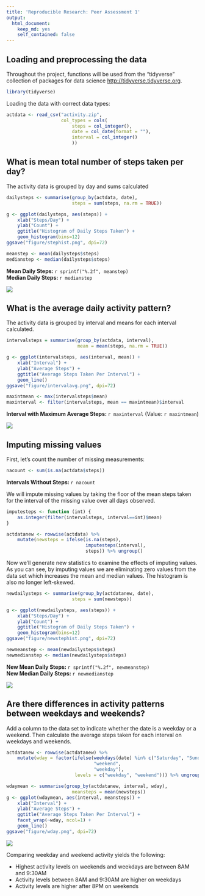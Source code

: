```yaml
---
title: 'Reproducible Research: Peer Assessment 1'
output: 
  html_document: 
    keep_md: yes
    self_contained: false
---
```



## Loading and preprocessing the data
Throughout the project, functions will be used from the "tidyverse" collection of packages for data science <a href= http://tidyverse.tidyverse.org>http://tidyverse.tidyverse.org</a>. 

```r
library(tidyverse)
```

Loading the data with correct data types:
```r
actdata <- read_csv("activity.zip", 
                    col_types = cols(
                        steps = col_integer(),
                        date = col_date(format = ""),
                        interval = col_integer()
                        )) 
```
## What is mean total number of steps taken per day?
The activity data is grouped by day and sums calculated
```r
dailysteps <- summarise(group_by(actdata, date), 
                        steps = sum(steps, na.rm = TRUE))

g <- ggplot(dailysteps, aes(steps)) +
    xlab("Steps/Day") + 
    ylab("Count") +
    ggtitle("Histogram of Daily Steps Taken") + 
    geom_histogram(bins=12)
ggsave("figure/stephist.png", dpi=72)

meanstep <- mean(dailysteps$steps)
medianstep <- median(dailysteps$steps)
```

<b>Mean Daily Steps: </b> `r sprintf("%.2f", meanstep)` <br> 
<b>Median Daily Steps: </b> `r medianstep`
                    
<img src="figure/stephist.png">                 

## What is the average daily activity pattern?
The activity data is grouped by interval and means for each interval calculated.

```r
intervalsteps = summarise(group_by(actdata, interval), 
                          mean = mean(steps, na.rm = TRUE))

g <- ggplot(intervalsteps, aes(interval, mean)) +
    xlab("Interval") + 
    ylab("Average Steps") +
    ggtitle("Average Steps Taken Per Interval") + 
    geom_line()
ggsave("figure/intervalavg.png", dpi=72)

maxintmean <- max(intervalsteps$mean)
maxinterval <- filter(intervalsteps, mean == maxintmean)$interval
```

<b>Interval with Maximum Average Steps: </b>`r maxinterval`
(Value: `r maxintmean`)

<img src="figure/intervalavg.png">  

## Imputing missing values
First, let's count the number of missing measurements:
```r
nacount <- sum(is.na(actdata$steps))
```
<b>Intervals Without Steps: </b>`r nacount`

We will impute missing values by taking the floor of the mean steps taken for the interval of the missing value over all days observed.
```r
imputesteps <- function (int) {
    as.integer(filter(intervalsteps, interval==int)$mean) 
}

actdatanew <- rowwise(actdata) %>% 
    mutate(newsteps = ifelse(is.na(steps), 
                             imputesteps(interval), 
                             steps)) %>% ungroup()
```
Now we'll generate new statistics to examine the effects of imputing values. As you can see, by imputing values we are eliminating zero values from the data set which increases the mean and median values.  The histogram is also no longer left-skewed.

```r
newdailysteps <- summarise(group_by(actdatanew, date), 
                        steps = sum(newsteps))

g <- ggplot(newdailysteps, aes(steps)) +
    xlab("Steps/Day") + 
    ylab("Count") +
    ggtitle("Histogram of Daily Steps Taken") + 
    geom_histogram(bins=12)
ggsave("figure/newstephist.png", dpi=72)

newmeanstep <- mean(newdailysteps$steps)
newmedianstep <- median(newdailysteps$steps)
```

<b>New Mean Daily Steps: </b> `r sprintf("%.2f", newmeanstep)` <br> 
<b>New Median Daily Steps: </b> `r newmedianstep`

<img src="figure/newstephist.png"> 

## Are there differences in activity patterns between weekdays and weekends?
Add a column to the data set to indicate whether the date is a weekday or a weekend. Then calculate the average steps taken for each interval on weekdays and weekends.  
```r
actdatanew <- rowwise(actdatanew) %>% 
    mutate(wday = factor(ifelse(weekdays(date) %in% c("Saturday", "Sunday"), 
                                "weekend", 
                                "weekday"),
                         levels = c("weekday", "weekend"))) %>% ungroup()

wdaymean <- summarise(group_by(actdatanew, interval, wday), 
                        meansteps = mean(newsteps))
g <- ggplot(wdaymean, aes(interval, meansteps)) +
    xlab("Interval") + 
    ylab("Average Steps") +
    ggtitle("Average Steps Taken Per Interval") + 
    facet_wrap(~wday, ncol=1) +
    geom_line()
ggsave("figure/wday.png", dpi=72)
```

<img src="figure/wday.png"><BR>

Comparing weekday and weekend activity yields the following:
<UL>
 <LI>Highest activity levels on weekends and weekdays are between 8AM and 9:30AM 
 <LI>Activity levels between 8AM and 9:30AM are higher on weekdays
 <LI>Activity levels are higher after 8PM on weekends
</UL>